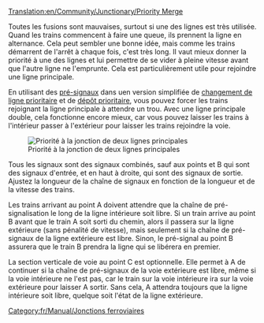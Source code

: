 [[Translation:en/Community/Junctionary/Priority Merge]]

{{fr/Community/Junctionary/Menu de Croisements}}

Toutes les fusions sont mauvaises, surtout si une des lignes est très utilisée. Quand les trains commencent à faire une queue, ils prennent la ligne en alternance. Cela peut sembler une bonne idée, mais comme les trains démarrent de l'arrêt à chaque fois, c'est très long. Il vaut mieux donner la priorité à une des lignes et lui permettre de se vider à pleine vitesse avant que l'autre ligne ne l'emprunte. Cela est particulièrement utile pour rejoindre une ligne principale.

En utilisant des [[fr/Manual/Signaux#signaux-dependants|pré-signaux]] dans uen version simplifiée de [[fr/Community/Junctionary/Changement de ligne prioritaire|changement de ligne prioritaire]] et de [[[Construction de dépôts/Fr#Configurations avancées de dépôt|dépôt prioritaire]], vous pouvez forcer les trains rejoignant la ligne principale à attendre un trou. Avec une ligne principale double, cela fonctionne encore mieux, car vous pouvez laisser les trains à l'intérieur passer à l'extérieur pour laisser les trains rejoindre la voie.

[[File:en/Community/Junctionary/Rightofwaymerge.png|none|frame|Priorité à la jonction de deux lignes principales]]

Tous les signaux sont des signaux combinés, sauf aux points  et B qui sont des signaux d'entrée, et en haut à droite, qui sont des signaux de sortie. Ajustez la longueur de la chaîne de signaux en fonction de la longueur et de la vitesse des trains.

Les trains arrivant au point A doivent attendre que la chaîne de pré-signalisation le long de la ligne intérieure soit libre. Si un train arrive au point B avant que le train A soit sorti du chemin, alors il passera sur la ligne extérieure (sans pénalité de vitesse), mais seulement si la chaîne de pré-signaux de la ligne extérieure est libre. Sinon, le pré-signal au point B assurera que le train B prendra la ligne qui se libérera en premier.

La section verticale de voie au point C est optionnelle. Elle permet à A de continuer si la chaîne de pré-signaux de la voie extérieure est libre, même si la voie intérieure ne l'est pas, car le train sur la voie intérieure ira sur la voie extérieure pour laisser A sortir. Sans cela, A attendra toujours que la ligne intérieure soit libre, quelque soit l'état de la ligne extérieure.

[[Category:fr/Manual/Jonctions ferroviaires]]